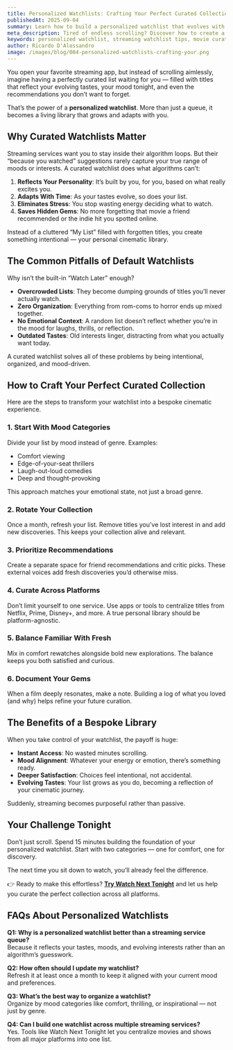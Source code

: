 ```yaml
---
title: Personalized Watchlists: Crafting Your Perfect Curated Collection for Any Mood
publishedAt: 2025-09-04
summary: Learn how to build a personalized watchlist that evolves with your tastes and mood, transforming your streaming habits into a bespoke cinematic library.
meta_description: Tired of endless scrolling? Discover how to create a personalized watchlist that reflects your evolving tastes and moods, like a custom-built streaming library.
keywords: personalized watchlist, streaming watchlist tips, movie curation, streaming recommendations, watchlist by mood, curated movie library
author: Ricardo D'Alessandro
image: /images/blog/004-personalized-watchlists-crafting-your.png
---
```


You open your favorite streaming app, but instead of scrolling aimlessly, imagine having a perfectly curated list waiting for you — filled with titles that reflect your evolving tastes, your mood tonight, and even the recommendations you don’t want to forget.

That’s the power of a **personalized watchlist**. More than just a queue, it becomes a living library that grows and adapts with you.

## Why Curated Watchlists Matter

Streaming services want you to stay inside their algorithm loops. But their “because you watched” suggestions rarely capture your true range of moods or interests. A curated watchlist does what algorithms can’t:

1. **Reflects Your Personality**: It’s built by you, for you, based on what really excites you.
2. **Adapts With Time**: As your tastes evolve, so does your list.
3. **Eliminates Stress**: You stop wasting energy deciding what to watch.
4. **Saves Hidden Gems**: No more forgetting that movie a friend recommended or the indie hit you spotted online.

Instead of a cluttered “My List” filled with forgotten titles, you create something intentional — your personal cinematic library.

## The Common Pitfalls of Default Watchlists

Why isn’t the built-in “Watch Later” enough?

- **Overcrowded Lists**: They become dumping grounds of titles you’ll never actually watch.
- **Zero Organization**: Everything from rom-coms to horror ends up mixed together.
- **No Emotional Context**: A random list doesn’t reflect whether you’re in the mood for laughs, thrills, or reflection.
- **Outdated Tastes**: Old interests linger, distracting from what you actually want today.

A curated watchlist solves all of these problems by being intentional, organized, and mood-driven.

## How to Craft Your Perfect Curated Collection

Here are the steps to transform your watchlist into a bespoke cinematic experience.

### 1. Start With Mood Categories

Divide your list by mood instead of genre. Examples:

- Comfort viewing
- Edge-of-your-seat thrillers
- Laugh-out-loud comedies
- Deep and thought-provoking

This approach matches your emotional state, not just a broad genre.

### 2. Rotate Your Collection

Once a month, refresh your list. Remove titles you’ve lost interest in and add new discoveries. This keeps your collection alive and relevant.

### 3. Prioritize Recommendations

Create a separate space for friend recommendations and critic picks. These external voices add fresh discoveries you’d otherwise miss.

### 4. Curate Across Platforms

Don’t limit yourself to one service. Use apps or tools to centralize titles from Netflix, Prime, Disney+, and more. A true personal library should be platform-agnostic.

### 5. Balance Familiar With Fresh

Mix in comfort rewatches alongside bold new explorations. The balance keeps you both satisfied and curious.

### 6. Document Your Gems

When a film deeply resonates, make a note. Building a log of what you loved (and why) helps refine your future curation.

## The Benefits of a Bespoke Library

When you take control of your watchlist, the payoff is huge:

- **Instant Access**: No wasted minutes scrolling.
- **Mood Alignment**: Whatever your energy or emotion, there’s something ready.
- **Deeper Satisfaction**: Choices feel intentional, not accidental.
- **Evolving Tastes**: Your list grows as you do, becoming a reflection of your cinematic journey.

Suddenly, streaming becomes purposeful rather than passive.

## Your Challenge Tonight

Don’t just scroll. Spend 15 minutes building the foundation of your personalized watchlist. Start with two categories — one for comfort, one for discovery.

The next time you sit down to watch, you’ll already feel the difference.

👉 Ready to make this effortless? **[Try Watch Next Tonight](https://watchnexttonight.com)** and let us help you curate the perfect collection across all platforms.

## FAQs About Personalized Watchlists

**Q1: Why is a personalized watchlist better than a streaming service queue?**  
Because it reflects your tastes, moods, and evolving interests rather than an algorithm’s guesswork.

**Q2: How often should I update my watchlist?**  
Refresh it at least once a month to keep it aligned with your current mood and preferences.

**Q3: What’s the best way to organize a watchlist?**  
Organize by mood categories like comfort, thrilling, or inspirational — not just by genre.

**Q4: Can I build one watchlist across multiple streaming services?**  
Yes. Tools like Watch Next Tonight let you centralize movies and shows from all major platforms into one list.
